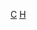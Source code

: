 {{Commons category|History of cryptography}}
{{Commonscat|History of cryptography}}

[[Category:密码学|C]]
[[Category:技術史|H]]